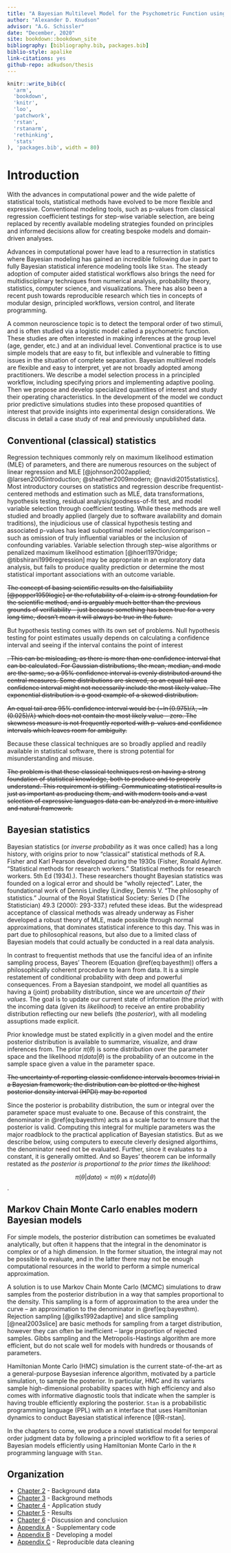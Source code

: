 ```yaml
---
title: "A Bayesian Multilevel Model for the Psychometric Function using R and Stan"
author: "Alexander D. Knudson"
advisor: "A.G. Schissler"
date: "December, 2020"
site: bookdown::bookdown_site
bibliography: [bibliography.bib, packages.bib]
biblio-style: apalike
link-citations: yes
github-repo: adkudson/thesis
---
```


```r
knitr::write_bib(c(
  'arm',
  'bookdown',
  'knitr',
  'loo',
  'patchwork',
  'rstan',
  'rstanarm',
  'rethinking',
  'stats'
), 'packages.bib', width = 80)
```


# Introduction {#intro}


With the advances in computational power and the wide palette of statistical tools, statistical methods have evolved to be more flexible and expressive. Conventional modeling tools, such as p-values from classical regression coefficient testings for step-wise variable selection, are being replaced by recently available modeling strategies founded on principles and informed decisions allow for creating bespoke models and domain-driven analyses.


Advances in computational power have lead to a resurrection in statistics where Bayesian modeling has gained an incredible following due in part to fully Bayesian statistical inference modeling tools like `Stan`. The steady adoption of computer aided statistical workflows also brings the need for multidisciplinary techniques from numerical analysis, probability theory, statistics, computer science, and visualizations. There has also been a recent push towards reproducible research which ties in concepts of modular design, principled workflows, version control, and literate programming.



A common neuroscience topic is to detect the temporal order of two stimuli, and is often studied via a logistic model called a psychometric function. These studies are often interested in making inferences at the group level (age, gender, etc.) and at an individual level. Conventional practice is to use simple models that are easy to fit, but inflexible and vulnerable to fitting issues in the situation of complete separation. Bayesian multilevel models are flexible and easy to interpret, yet are not broadly adopted among practitioners. We describe a model selection process in a principled workflow, including specifying priors and implementing adaptive pooling. Then we propose and develop specialized quantities of interest and study their operating characteristics. In the development of the model we conduct prior predictive simulations studies into these proposed quantities of interest that provide insights into experimental design considerations. We discuss in detail a case study of real and previously unpublished data.


## Conventional (classical) statistics


Regression techniques commonly rely on maximum likelihood estimation (MLE) of parameters, and there are numerous resources on the subject of linear regression and MLE [@johnson2002applied; @larsen2005introduction; @sheather2009modern; @navidi2015statistics]. Most introductory courses on statistics and regression describe frequentist-centered methods and estimation such as MLE, data transformations, hypothesis testing, residual analysis/goodness-of-fit test, and model variable selection through coefficient testing. While these methods are well studied and broadly applied (largely due to software availability and domain traditions), the injudicious use of classical hypothesis testing and associated p-values has lead suboptimal model selection/comparison -- such as omission of truly influential variables or the inclusion of confounding variables. Variable selection through step-wise algorithms or penalized maximum likelihood estimation [@hoerl1970ridge; @tibshirani1996regression] may be appropriate in an exploratory data analysis, but fails to produce quality prediction or determine the most statistical important associations with an outcome variable.


<!-- mention/cite Statistical Methods for Research Workers -->

<!-- What is the main point of the discussion below? I didn't get the whole CI thing. If you want to critique CIs, I would focus on the fact that frequentist believe in a infinite sampling process that didn't happen (and you can't say with probability how often your CI captures the parameter). Further many CIs are approximate and don't have the right coverage. I'd focus the limitation that data summarization is information poor compared to a full distribution.-->


~~The concept of basing scientific results on the falsifiability [@popper1959logic] or the refutability of a claim is a strong foundation for the scientific method, and is arguably much better than the previous grounds of verifiability -- just because something has been true for a very long time, doesn't mean it will always be true in the future.~~

But hypothesis testing comes with its own set of problems. Null hypothesis testing for point estimates usually depends on calculating a confidence interval and seeing if the interval contains the point of interest

<!-- this is not true usually. CIs are used to estimate and sometimes correspond exactly with an hypothesis test. Consider the 1-prop z test and the 1-prop z interval. they do not agree in general as the CI uses p_bar whereas in testing z is formed from the null value p0. -->

~~. This can be misleading, as there is more than one confidence interval that can be calculated. For Gaussian distributions, the mean, median, and mode are the same, so a 95% confidence interval is evenly distributed around the central measures. Some distributions are skewed, so an equal tail area confidence interval might not necessarily include the most likely value. The exponential distribution is a good example of a skewed distribution.~~


~~An equal tail area 95% confidence interval would be $\left(-\ln(0.975)/\lambda, -\ln(0.025)/\lambda\right)$ which does not contain the most likely value -- zero. The skewness measure is not frequently reported with p-values and confidence intervals which leaves room for ambiguity.~~


Because these classical techniques are so broadly applied and readily available in statistical software, there is strong potential for misunderstanding and misuse.

<!-- same could be said for using stan... -->

~~The problem is that these classical techniques rest on having a strong foundation of statistical knowledge, both to produce and to properly understand. This requirement is stifling. Communicating statistical results is just as important as producing them, and with modern tools and a vast selection of expressive languages data can be analyzed in a more intuitive and natural framework.~~

<!-- I would argue that you need more stat knowledge to properly fit a model in stan then to use base::lm() properly -->


## Bayesian statistics


<!-- some of this you may want to move to the above section -->


Bayesian statistics (or _inverse probability_ as it was once called) has a long history, with origins prior to now "classical" statistical methods  of R.A. Fisher and Karl Pearson developed during the 1930s (Fisher, Ronald Aylmer. "Statistical methods for research workers." Statistical methods for research workers. 5th Ed (1934).). These researchers thought Bayesian statistics was founded on a logical error and should be "wholly rejected". Later, the foundational work of Dennis Lindley (Lindley, Dennis V. "The philosophy of statistics." Journal of the Royal Statistical Society: Series D (The Statistician) 49.3 (2000): 293-337.) refuted these ideas. But the widespread acceptance of classical methods was already underway as Fisher developed a robust theory of MLE, made possible through normal approximations, that dominates statistical inference to this day. This was in part due to philosophical reasons, but also due to a limited class of Bayesian models that could actually be conducted in a real data analysis.


In contrast to frequentist methods that use the fanciful idea of an infinite sampling process, Bayes' Theorem (Equation \@ref(eq:bayesthm)) offers a philosophically coherent procedure to learn from data. It is a simple restatement of conditional probability with deep and powerful consequences. From a Bayesian standpoint, we model all quantities as having a (joint) probability distribution, since we are *uncertain of their values*. The goal is to update our current state of information (the *prior*) with the incoming data (given its *likelihood*) to receive an entire probability distribution reflecting our new beliefs (the *posterior*), with all modeling assuptions made explicit.


\begin{equation}
  P(\theta | data) = \frac{P(data | \theta) P(\theta)}{\int_\Omega P(data | \theta) P(\theta) d\theta}
  (\#eq:bayesthm)
\end{equation}


Prior knowledge must be stated explicitly in a given model and the entire posterior distribution is available to summarize, visualize, and draw inferences from.  The prior $\pi(\theta)$ is some distribution over the parameter space and the likelihood $\pi(data | \theta)$ is the probability of an outcome in the sample space given a value in the parameter space.


~~The uncertainty of reporting classic confidence intervals becomes trivial in a Bayesian framework; the distribution can be plotted or the highest posterior density interval (HPDI) may be reported~~


Since the posterior is probability distribution, the sum or integral over the parameter space must evaluate to one. Because of this constraint, the denominator in \@ref(eq:bayesthm) acts as a scale factor to ensure that the posterior is valid. Computing this integral for multiple parameters was the major roadblock to the practical application of Bayesian statistics. But as we describe below, using computers to execute cleverly designed algorthims, the denominator need not be evaluated. Further, since it evaluates to a constant, it is generally omitted. And so Bayes' theorem can be informally restated as _the posterior is proportional to the prior times the likelihood_:


$$\pi(\theta \vert data) \propto \pi(\theta) \times \pi(data \vert \theta)$$.


## Markov Chain Monte Carlo enables modern Bayesian models


For simple models, the posterior distribution can sometimes be evaluated analytically, but often it happens that the integral in the denominator is complex or of a high dimension. In the former situation, the integral may not be possible to evaluate, and in the latter there may not be enough computational resources in the world to perform a simple numerical approximation.


A solution is to use Markov Chain Monte Carlo (MCMC) simulations to draw samples from the posterior distribution in a way that samples proportional to the density. This sampling is a form of approximation to the area under the curve -- an approximation to the denominator in \@ref(eq:bayesthm). Rejection sampling [@gilks1992adaptive] and slice sampling [@neal2003slice] are basic methods for sampling from a target distribution, however they can often be inefficient -- large proportion of rejected samples. Gibbs sampling and the Metropolis-Hastings algorithm are more efficient, but do not scale well for models with hundreds or thousands of parameters.


Hamiltonian Monte Carlo (HMC) simulation is the current state-of-the-art as a general-purpose Baysesian inference algorithm, motivated by a particle simulation, to sample the posterior. In particular, HMC and its variants sample high-dimensional probability spaces with high efficiency and also comes with informative diagnostic tools that indicate when the sampler is having trouble efficiently exploring the posterior. `Stan` is a probabilistic programming language (PPL) with an `R` interface that uses Hamiltonian dynamics to conduct Bayesian statistical inference [@R-rstan].


In the chapters to come, we produce a novel statistical model for temporal order judgment data by following a principled workflow to fit a series of Bayesian models efficiently using Hamiltonian Monte Carlo in the `R` programming language with `Stan`.


## Organization


- [Chapter 2](#data) - Background data
- [Chapter 3](#methods) - Background methods
- [Chapter 4](#application) - Application study
- [Chapter 5](#results) - Results
- [Chapter 6](#conclusion) - Discussion and conclusion
- [Appendix A](#code) - Supplementary code
- [Appendix B](#model-dev) - Developing a model
- [Appendix C](#reproduce) - Reproducible data cleaning

